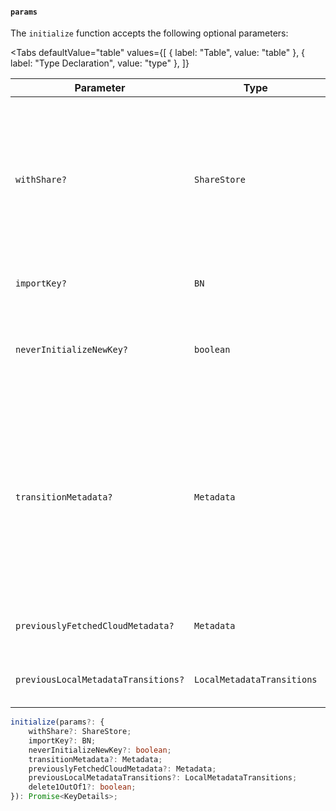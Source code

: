 
#### `params`

The `initialize` function accepts the following optional parameters:

<Tabs
  defaultValue="table"
  values={[
    { label: "Table", value: "table" },
    { label: "Type Declaration", value: "type" },
  ]}
>

<TabItem value="table">

| Parameter                           | Type                       | Description                                                                                                                                              | Mandatory |
| ----------------------------------- | -------------------------- | -------------------------------------------------------------------------------------------------------------------------------------------------------- | --------- |
| `withShare?`                        | `ShareStore`               | Initialise tkey with an existing share store. This allows you to directly initialise tKey without using the service provider login.                                                                                                                       | No        |
| `importKey?`                        | `BN`                       | Import a key into tkey for initialisation.                                                                                                                                  | No        |
| `neverInitializeNewKey?`            | `boolean`                  | Never initialise using a new key if the shares are already formed                                                                                              | No        |
| `transitionMetadata?`               | `Metadata`                 | If we've been provided with transition metadata we use that as the current metadata instead as we want to maintain state before and after serialization. | No        |
| `previouslyFetchedCloudMetadata?`   | `Metadata`                 | Pass the previous cloud metadata                                                                                                                         | No        |
| `previousLocalMetadataTransitions?` | `LocalMetadataTransitions` | Pass the previous transition metadata                                                                                                                    | No        |

</TabItem>

<TabItem value="type">

```ts
initialize(params?: {
    withShare?: ShareStore;
    importKey?: BN;
    neverInitializeNewKey?: boolean;
    transitionMetadata?: Metadata;
    previouslyFetchedCloudMetadata?: Metadata;
    previousLocalMetadataTransitions?: LocalMetadataTransitions;
    delete1OutOf1?: boolean;
}): Promise<KeyDetails>;
```

</TabItem>

</Tabs>
